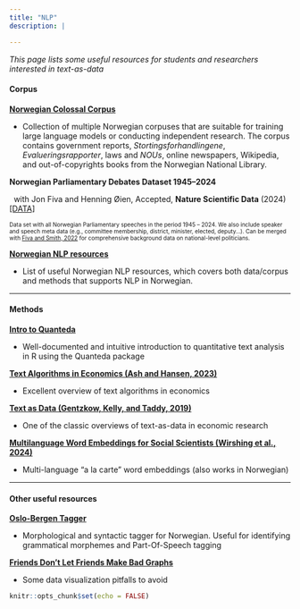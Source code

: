 ```yaml
---
title: "NLP"
description: |

---
```


*This page lists some useful resources for students and researchers interested in text-as-data*

#### **Corpus**

**[Norwegian Colossal Corpus][NCC]**

- Collection of multiple Norwegian corpuses that are suitable for training large language models or conducting independent research. The corpus contains government reports, *Stortingsforhandlingene*, *Evalueringsrapporter*, laws and *NOUs*, online newspapers, Wikipedia, and out-of-copyrights books from the Norwegian National Library. 


**Norwegian Parliamentary Debates Dataset 1945--2024**

&nbsp; with Jon Fiva and Henning Øien, Accepted, **Nature Scientific Data** (2024) [[DATA]][NPD]

<font size="1"> Data set with all Norwegian Parliamentary speeches in the period 1945 -- 2024. We also include speaker and speech meta data (e.g., committee membership, district, minister, elected, deputy...). Can be merged with [Fiva and Smith, 2022][fivasmith] for comprehensive background data on national-level politicians.</font>


**[Norwegian NLP resources][nor_nlp]**

- List of useful Norwegian NLP resources, which covers both data/corpus and methods that supports NLP in Norwegian.


-------------

#### **Methods**

**[Intro to Quanteda][quanteda]**

- Well-documented and intuitive introduction to quantitative text analysis in R using the Quanteda package


**[Text Algorithms in Economics (Ash and Hansen, 2023)][ash_hansen]**

- Excellent overview of text algorithms in economics


**[Text as Data (Gentzkow, Kelly, and Taddy, 2019)][GKT]**

- One of the classic overviews of text-as-data in economic research

**[Multilanguage Word Embeddings for Social Scientists (Wirshing et al., 2024)][MultilanguageWB]**

- Multi-language "a la carte" word embeddings (also works in Norwegian)

-------------

#### **Other useful resources**

**[Oslo-Bergen Tagger][oslobergentagger]**

- Morphological and syntactic tagger for Norwegian. Useful for identifying grammatical morphemes and Part-Of-Speech tagging

**[Friends Don't Let Friends Make Bad Graphs][friends_graphs]**

- Some data visualization pitfalls to avoid



[NCC]: https://github.com/NbAiLab/notram/blob/master/guides/corpus_description.md
[fivasmith]: https://www.jon.fiva.no/data.htm
[quanteda]: https://tutorials.quanteda.io/
[lameducks]: https://www.jon.fiva.no/data/Fiva-Nedregard-QJPS-Replication.zip
[nor_nlp]: https://github.com/web64/norwegian-nlp-resources
[oslobergentagger]: https://tekstlab.uio.no/obt-ny/
[GKT]: https://web.stanford.edu/~gentzkow/research/text-as-data.pdf
[ash_hansen]: https://sekhansen.github.io/pdf_files/text_algos_econ.pdf
[friends_graphs]: https://github.com/cxli233/FriendsDontLetFriends
[NPD]: https://www.dropbox.com/scl/fi/nibtll2du282lx1zk982m/NPD_v1.zip?rlkey=lrjlw62mytavv4hqndr2v9bqe&st=twatcjx6&dl=0
[MultilanguageWB]: https://arthurspirling.org/documents/alce.pdf

```r
knitr::opts_chunk$set(echo = FALSE)


```
